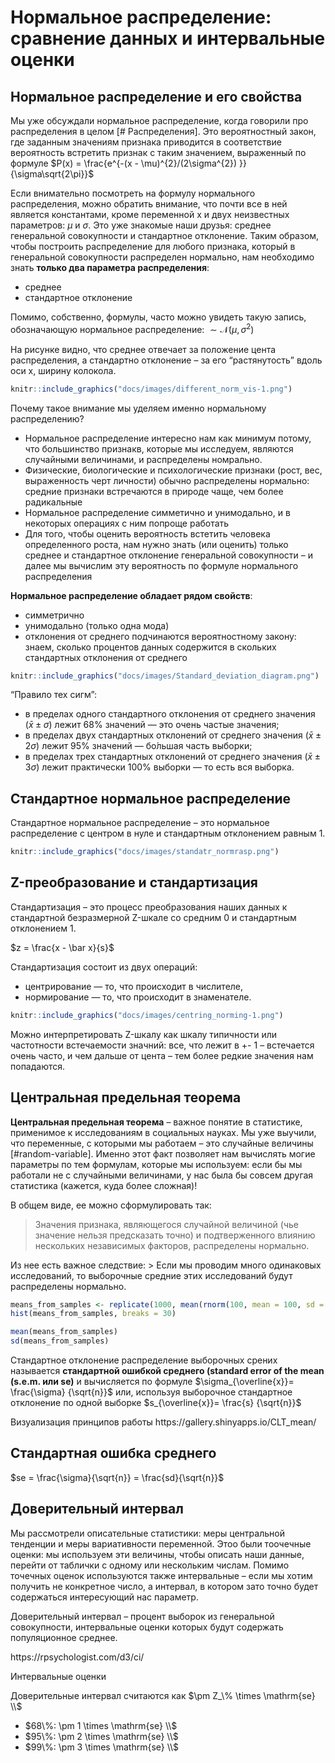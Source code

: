 # Нормальное распределение: сравнение данных и интервальные оценки {#normdist} 

## Нормальное распределение и его свойства

Мы уже обсуждали нормальное распределение, когда говорили про распределения в целом [# Распределения]. Это вероятностный закон, где заданным значениям признака приводится в соответствие вероятность встретить признак с таким значением, выраженный по формуле $P(x) = \frac{e^{-(x - \mu)^{2}/(2\sigma^{2}) }} {\sigma\sqrt{2\pi}}$

Если внимательно посмотреть на формулу нормального распределения, можно обратить внимание, что почти все в ней является константами, кроме переменной x  и двух неизвестных параметров: $\mu$ и $\sigma$. Это уже знакомые наши друзья: среднее генеральной совокупности и стандартное отклонение. Таким образом, чтобы построить распределение для любого признака, который в генеральной совокупности распределен нормально, нам необходимо знать **только два параметра распределения**:

* среднее 
* стандартное отклонение

Помимо, собственно, формулы, часто можно увидеть такую запись, обозначающую нормальное распределение: $\sim \mathcal{N}(\mu, \, \sigma^2)$

На рисунке видно, что среднее отвечает за положение цента распределения, а стандартно отклонение -- за его "растянутость" вдоль оси х, ширину колокола.

<p align="center"> 
```r
knitr::include_graphics("docs/images/different_norm_vis-1.png")
```
</p>


Почему такое внимание мы уделяем именно нормальному распределению?

* Нормальное распределение интересно нам как минимум потому, что большинство признакв, которые мы исследуем, являются случайными величинами, и распределены номрально. 
* Физические, биологические и психологические признаки (рост, вес, выраженность черт личности) обычно распределены нормально: средние признаки встречаются в природе чаще, чем более радикальные
* Нормальное распределение симметично и унимодально, и в некоторых операциях с ним попроще работать
* Для того, чтобы оценить вероятность встетить человека определенного роста, нам нужно знать (или оценить) только среднее и стандартное отклонение генеральной совокупности -- и далее мы вычислим эту вероятность по формуле нормального распределения


**Нормальное распределение обладает рядом свойств**:

* симметрично
* унимодально (только одна мода)
* отклонения от среднего подчинаются вероятностному закону: знаем, сколько процентов данных содержится в скольких стандартных отклонения от среднего

<p align="center"> 
```r
knitr::include_graphics("docs/images/Standard_deviation_diagram.png")
```
</p>
"Правило тех сигм":

* в пределах одного стандартного отклонения от среднего значения ($\bar x ± \sigma$) лежит 68% значений — это очень частые значения;
* в пределах двух стандартных отклонений от среднего значения ($\bar x ± 2\sigma$) лежит 95% значений — бо́льшая часть выборки;
* в пределах трех стандартных отклонений от среднего значения ($\bar x ± 3\sigma$) лежит практически 100% выборки — то есть вся выборка.

## Стандартное нормальное распределение

Стандартное нормальное распределение -- это нормальное распределение с центром в нуле и стандартным отклонением равным 1.

<p align="center"> 
```r
knitr::include_graphics("docs/images/standatr_normrasp.png")
```
</p>



## Z-преобразование и стандартизация

Стандартизация -- это процесс преобразования наших данных к стандартной безразмерной Z-шкале со средним 0  и стандартным отклонением 1.

$z = \frac{x - \bar x}{s}$

Стандартизация состоит из двух операций:

* центрирование — то, что происходит в числителе,
* нормирование — то, что происходит в знаменателе.

<p align="center"> 
```r
knitr::include_graphics("docs/images/centring_norming-1.png")
```
</p>



Можно интерпретировать Z-шкалу как шкалу типичности или частотности встечаемости значний: все, что лежит в +- 1 -- встечается очень часто, и чем дальше от цента -- тем более редкие значения нам попадаются.




## Центральная предельная теорема {#clt}

**Центральная предельная теорема** -- важное понятие в статистике, применимое к исследованиям в социальных науках. Мы уже выучили, что переменные, с которыми мы работаем -- это случайные величины [#random-variable]. Именно этот факт позволяет нам вычислять могие параметры по тем формулам, которые мы используем: если бы мы работали не с случайными величинами, у нас была бы совсем другая статистика (кажется, куда более сложная)!

В общем виде, ее можно сформулировать так: 

> Значения признака, являющегося случайной величиной (чье значение нельзя предсказать точно) и подтверженного влиянию нескольких независимых факторов, распределены нормально.

Из нее есть важное следствие:
> Если мы проводим много одинаковых исследований, то выборочные средние этих исследований будут распределены нормально.

```r
means_from_samples <- replicate(1000, mean(rnorm(100, mean = 100, sd = 15)))
hist(means_from_samples, breaks = 30)
```

```r
mean(means_from_samples)
sd(means_from_samples)
```

Стандартное отклонение распределение выборочных срених называется **стандартной ошибкой среднего (standard error of the mean (s.e.m. или se)** и вычисляется по формуле $\sigma_{\overline{x}}= \frac{\sigma} {\sqrt{n}}$ или, используя выборочное стандартное отклонение по одной выборке $s_{\overline{x}}= \frac{s} {\sqrt{n}}$

Визуализация принципов работы 
https://gallery.shinyapps.io/CLT_mean/

## Стандартная ошибка среднего {#standart_error}

$se = \frac{\sigma}{\sqrt{n}} = \frac{sd}{\sqrt{n}}$

## Доверительный интервал

Мы рассмотрели описательные статистики: меры центральной тенденции и меры вариативности переменной. Этоо были тоочечные оценки: мы используем эти величины, чтобы описать наши данные, перейти от таблички с одному или нескольким числам. Помимо точечных оценок используются также интервальные -- если мы хотим получить не конкретное число, а интервал, в котором зато точно будет содержаться интересующий нас параметр.

Доверительный интервал -- процент выборок из генеральной совокупности, интервальные оценки которых будут содержать популяционное среднее.

https://rpsychologist.com/d3/ci/ 

Интервальные оценки

Доверительные интервал считаются как $\pm Z_\% \times \mathrm{se} \\$

* $68\%:  \pm  1 \times \mathrm{se} \\$
* $95\%:  \pm  2 \times \mathrm{se} \\$
* $99\%:  \pm  3 \times \mathrm{se} \\$
